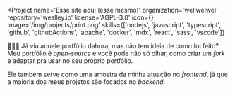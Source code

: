 
<Project
  name='Esse site aqui (esse mesmo)'
  organization='wellwelwel'
  repository='weslley.io'
  license='AGPL-3.0'
  icon={<Heart />}
  image='/img/projects/print.png'
  skills={['nodejs', 'javascript', 'typescript', 'github', 'githubActions', 'apache', 'docker', 'mdx', 'react', 'sass', 'vscode']}
>

👨🏻‍🎨 Já viu aquele portfólio dahora, mas não tem ideia de como foi feito? Meu portfólio é _open-source_ e você pode não só olhar, como criar um _fork_ e adaptar pra usar no seu próprio portfólio.

Ele também serve como uma amostra da minha atuação no _frontend_, já que a maioria dos meus projetos são focados no _backend_.

</Project>
